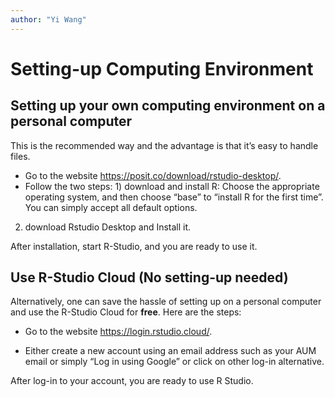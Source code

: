 ```yaml
---
author: "Yi Wang"
---
```


# Setting-up Computing Environment

## Setting up your own computing environment on a personal computer

This is the recommended way and the advantage is that it's easy to handle files.

-   Go to the website <https://posit.co/download/rstudio-desktop/>.
-   Follow the two steps: 1) download and install R: Choose the appropriate operating system, and then choose "base" to "install R for the first time". You can simply accept all default options.

2)  download Rstudio Desktop and Install it.

After installation, start R-Studio, and you are ready to use it.

## Use R-Studio Cloud (No setting-up needed)

Alternatively, one can save the hassle of setting up on a personal computer and use the R-Studio Cloud for **free**. Here are the steps:

-   Go to the website <https://login.rstudio.cloud/>.

-   Either create a new account using an email address such as your AUM email or simply "Log in using Google" or click on other log-in alternative.

After log-in to your account, you are ready to use R Studio.
